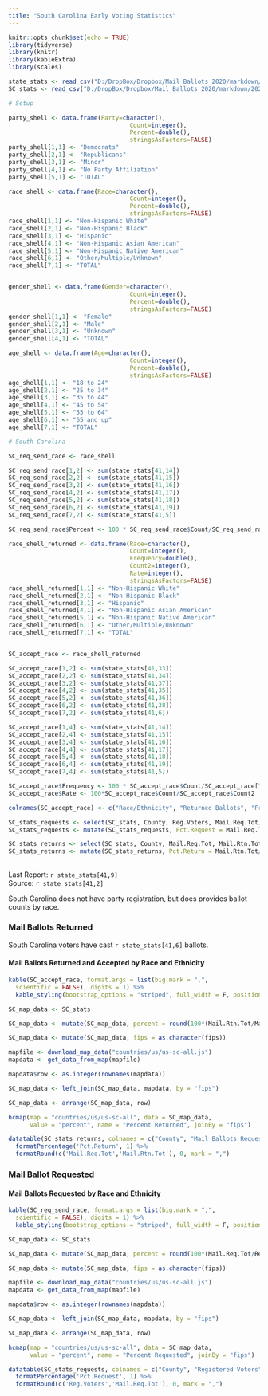 ```yaml
---
title: "South Carolina Early Voting Statistics"
---
```

```r
knitr::opts_chunk$set(echo = TRUE)
library(tidyverse)
library(knitr)
library(kableExtra)
library(scales)

state_stats <- read_csv("D:/DropBox/Dropbox/Mail_Ballots_2020/markdown/2020G_Early_Vote.csv")
SC_stats <- read_csv("D:/DropBox/Dropbox/Mail_Ballots_2020/markdown/2020G_Early_Vote_SC.csv")

# Setup

party_shell <- data.frame(Party=character(),
                                  Count=integer(),
                                  Percent=double(),
                                  stringsAsFactors=FALSE)
party_shell[1,1] <- "Democrats"
party_shell[2,1] <- "Republicans"
party_shell[3,1] <- "Minor"
party_shell[4,1] <- "No Party Affiliation"
party_shell[5,1] <- "TOTAL"

race_shell <- data.frame(Race=character(),
                                  Count=integer(),
                                  Percent=double(),
                                  stringsAsFactors=FALSE)
race_shell[1,1] <- "Non-Hispanic White"
race_shell[2,1] <- "Non-Hispanic Black"
race_shell[3,1] <- "Hispanic"
race_shell[4,1] <- "Non-Hispanic Asian American"
race_shell[5,1] <- "Non-Hispanic Native American"
race_shell[6,1] <- "Other/Multiple/Unknown"
race_shell[7,1] <- "TOTAL"


gender_shell <- data.frame(Gender=character(),
                                  Count=integer(),
                                  Percent=double(),
                                  stringsAsFactors=FALSE)
gender_shell[1,1] <- "Female"
gender_shell[2,1] <- "Male"
gender_shell[3,1] <- "Unknown"
gender_shell[4,1] <- "TOTAL"

age_shell <- data.frame(Age=character(),
                                  Count=integer(),
                                  Percent=double(),
                                  stringsAsFactors=FALSE)
age_shell[1,1] <- "18 to 24"
age_shell[2,1] <- "25 to 34"
age_shell[3,1] <- "35 to 44"
age_shell[4,1] <- "45 to 54"
age_shell[5,1] <- "55 to 64"
age_shell[6,1] <- "65 and up"
age_shell[7,1] <- "TOTAL"

# South Carolina

SC_req_send_race <- race_shell

SC_req_send_race[1,2] <- sum(state_stats[41,14])
SC_req_send_race[2,2] <- sum(state_stats[41,15]) 
SC_req_send_race[3,2] <- sum(state_stats[41,16]) 
SC_req_send_race[4,2] <- sum(state_stats[41,17]) 
SC_req_send_race[5,2] <- sum(state_stats[41,18]) 
SC_req_send_race[6,2] <- sum(state_stats[41,19]) 
SC_req_send_race[7,2] <- sum(state_stats[41,5]) 

SC_req_send_race$Percent <- 100 * SC_req_send_race$Count/SC_req_send_race[7,2]

race_shell_returned <- data.frame(Race=character(),
                                  Count=integer(),
                                  Frequency=double(),
                                  Count2=integer(),
                                  Rate=integer(),
                                  stringsAsFactors=FALSE)
race_shell_returned[1,1] <- "Non-Hispanic White"
race_shell_returned[2,1] <- "Non-Hispanic Black"
race_shell_returned[3,1] <- "Hispanic"
race_shell_returned[4,1] <- "Non-Hispanic Asian American"
race_shell_returned[5,1] <- "Non-Hispanic Native American"
race_shell_returned[6,1] <- "Other/Multiple/Unknown"
race_shell_returned[7,1] <- "TOTAL"


SC_accept_race <- race_shell_returned

SC_accept_race[1,2] <- sum(state_stats[41,33])
SC_accept_race[2,2] <- sum(state_stats[41,34]) 
SC_accept_race[3,2] <- sum(state_stats[41,37]) 
SC_accept_race[4,2] <- sum(state_stats[41,35]) 
SC_accept_race[5,2] <- sum(state_stats[41,36]) 
SC_accept_race[6,2] <- sum(state_stats[41,38]) 
SC_accept_race[7,2] <- sum(state_stats[41,6]) 

SC_accept_race[1,4] <- sum(state_stats[41,14])
SC_accept_race[2,4] <- sum(state_stats[41,15]) 
SC_accept_race[3,4] <- sum(state_stats[41,16]) 
SC_accept_race[4,4] <- sum(state_stats[41,17]) 
SC_accept_race[5,4] <- sum(state_stats[41,18]) 
SC_accept_race[6,4] <- sum(state_stats[41,19]) 
SC_accept_race[7,4] <- sum(state_stats[41,5]) 

SC_accept_race$Frequency <- 100 * SC_accept_race$Count/SC_accept_race[7,2]
SC_accept_race$Rate <- 100*SC_accept_race$Count/SC_accept_race$Count2

colnames(SC_accept_race) <- c("Race/Ethnicity", "Returned Ballots", "Freq. Distribution", "Requested Ballots", "Return Rate")

SC_stats_requests <- select(SC_stats, County, Reg.Voters, Mail.Req.Tot)
SC_stats_requests <- mutate(SC_stats_requests, Pct.Request = Mail.Req.Tot/Reg.Voters) 

SC_stats_returns <- select(SC_stats, County, Mail.Req.Tot, Mail.Rtn.Tot)
SC_stats_returns <- mutate(SC_stats_returns, Pct.Return = Mail.Rtn.Tot/Mail.Req.Tot) 
```
## {.tabset}
Last Report: `r state_stats[41,9]`  
Source:  `r state_stats[41,2]`

South Carolina does not have party registration, but does provides ballot counts by race.

### Mail Ballots Returned

South Carolina voters have cast `r state_stats[41,6]` ballots.

#### Mail Ballots Returned and Accepted by Race and Ethnicity

``` r
kable(SC_accept_race, format.args = list(big.mark = ",", 
  scientific = FALSE), digits = 1) %>%
  kable_styling(bootstrap_options = "striped", full_width = F, position = "left")
```

``` r
SC_map_data <- SC_stats

SC_map_data <- mutate(SC_map_data, percent = round(100*(Mail.Rtn.Tot/Mail.Req.Tot), digits = 1))

SC_map_data <- mutate(SC_map_data, fips = as.character(fips))

mapfile <- download_map_data("countries/us/us-sc-all.js")
mapdata <- get_data_from_map(mapfile)

mapdata$row <- as.integer(rownames(mapdata))

SC_map_data <- left_join(SC_map_data, mapdata, by = "fips")

SC_map_data <- arrange(SC_map_data, row)

hcmap(map = "countries/us/us-sc-all", data = SC_map_data,
      value = "percent", name = "Percent Returned", joinBy = "fips") 
```


``` r
datatable(SC_stats_returns, colnames = c("County", "Mail Ballots Requested", "Mail Ballot Returned", "Percent Returned"), rownames = F) %>%
  formatPercentage('Pct.Return', 1) %>%
  formatRound(c('Mail.Req.Tot','Mail.Rtn.Tot'), 0, mark = ",")
```

### Mail Ballot Requested

#### Mail Ballots Requested by Race and Ethnicity

``` r
kable(SC_req_send_race, format.args = list(big.mark = ",", 
  scientific = FALSE), digits = 1) %>%
  kable_styling(bootstrap_options = "striped", full_width = F, position = "left")
```

``` r
SC_map_data <- SC_stats

SC_map_data <- mutate(SC_map_data, percent = round(100*(Mail.Req.Tot/Reg.Voters), digits = 1))

SC_map_data <- mutate(SC_map_data, fips = as.character(fips))

mapfile <- download_map_data("countries/us/us-sc-all.js")
mapdata <- get_data_from_map(mapfile)

mapdata$row <- as.integer(rownames(mapdata))

SC_map_data <- left_join(SC_map_data, mapdata, by = "fips")

SC_map_data <- arrange(SC_map_data, row)

hcmap(map = "countries/us/us-sc-all", data = SC_map_data,
      value = "percent", name = "Percent Requested", joinBy = "fips") 
```

``` r
datatable(SC_stats_requests, colnames = c("County", "Registered Voters", "Mail Ballots Requested", "Percent Requested"), rownames = F) %>%
  formatPercentage('Pct.Request', 1) %>%
  formatRound(c('Reg.Voters','Mail.Req.Tot'), 0, mark = ",")
```
